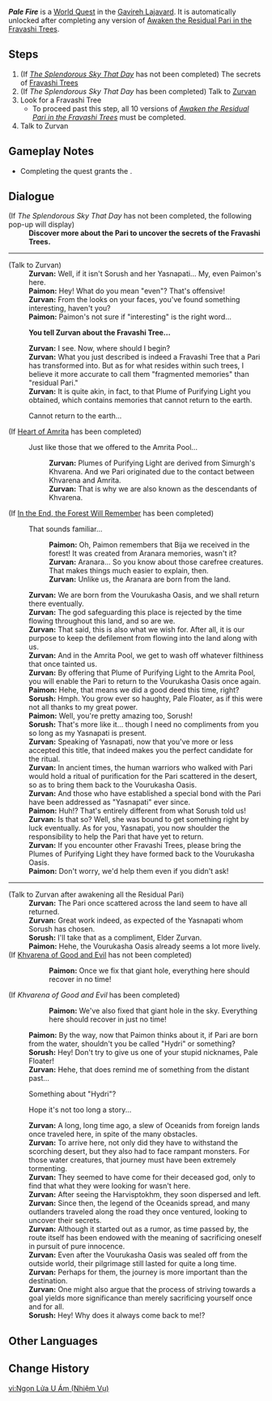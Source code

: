 {{About|the world quest|artifact set|Pale Flame}}
{{Quest Infobox
|title         = Pale Fire
|id            = 73307
|image         = World Quest Pale Fire.png
|type          = World
|chapter       = Pale Fire
|requirement   = [[Awaken the Residual Pari in the Fravashi Trees]] (once)
|characters    = Paimon; Traveler; Zurvan
|startLocation = [[Vourukasha Oasis]], [[Sumeru]]
|region        = Sumeru
|area          = Gavireh Lajavard
|subarea       = Vourukasha Oasis
|prev          = 
|next          = 
|concurrent    = Awaken the Residual Pari in the Fravashi Trees
|rewards       = Adventure EXP*350;Primogem*40;Mora*25,000;Hero's Wit*3;Mystic Enhancement Ore*6
}}
'''''Pale Fire''''' is a [[World Quest]] in the [[Gavireh Lajavard]]. It is automatically unlocked after completing any version of [[Awaken the Residual Pari in the Fravashi Trees]].

==Steps==
# (If ''[[The Splendorous Sky That Day]]'' has not been completed) The secrets of [[Fravashi Tree]]s
# (If ''The Splendorous Sky That Day'' has been completed) Talk to [[Zurvan]]
# Look for a Fravashi Tree
#* To proceed past this step, all 10 versions of ''[[Awaken the Residual Pari in the Fravashi Trees]]'' must be completed.
# Talk to Zurvan

==Gameplay Notes==
* Completing the quest grants the {{Achievement|Homeward-Bound Spirits}}.

==Dialogue==
{{Quest Description|A magical Plume of Purifying Light has formed on the Fravashi Tree. One wonders what secrets it holds within...}}
{{Dialogue Start}}
;(If ''The Splendorous Sky That Day'' has not been completed, the following pop-up will display)
:'''Discover more about the Pari to uncover the secrets of the Fravashi Trees.'''
{{Dialogue End}}
----
{{Quest Description|update|Fravashi Trees are shelters for the residual Pari who are unable to return to the Vourukasha Oasis, and it is a Yasnapati's responsibility to bring them back home.}}
{{Dialogue Start}}
;(Talk to Zurvan)
:'''Zurvan:''' Well, if it isn't Sorush and her Yasnapati... My, even Paimon's here.
:'''Paimon:''' Hey! What do you mean "even"? That's offensive!
:'''Zurvan:''' From the looks on your faces, you've found something interesting, haven't you?
:'''Paimon:''' Paimon's not sure if "interesting" is the right word...

:'''You tell Zurvan about the Fravashi Tree...'''

:'''Zurvan:''' I see. Now, where should I begin?
:'''Zurvan:''' What you just described is indeed a Fravashi Tree that a Pari has transformed into. But as for what resides within such trees, I believe it more accurate to call them "fragmented memories" than "residual Pari."
:'''Zurvan:''' It is quite akin, in fact, to that Plume of Purifying Light you obtained, which contains memories that cannot return to the earth.
:{{DIcon}} Cannot return to the earth...
;(If [[Heart of Amrita]] has been completed)
:{{DIcon}} Just like those that we offered to the Amrita Pool...
::'''Zurvan:''' Plumes of Purifying Light are derived from Simurgh's Khvarena. And we Pari originated due to the contact between Khvarena and Amrita.
::'''Zurvan:''' That is why we are also known as the descendants of Khvarena.
;(If [[In the End, the Forest Will Remember]] has been completed) 
:{{DIcon}} That sounds familiar... 
::'''Paimon:''' Oh, Paimon remembers that Bija we received in the forest! It was created from Aranara memories, wasn't it?
::'''Zurvan:''' Aranara... So you know about those carefree creatures. That makes things much easier to explain, then. 
::'''Zurvan:''' Unlike us, the Aranara are born from the land. 
:'''Zurvan:''' We are born from the Vourukasha Oasis, and we shall return there eventually.
:'''Zurvan:''' The god safeguarding this place is rejected by the time flowing throughout this land, and so are we.
:'''Zurvan:''' That said, this is also what we wish for. After all, it is our purpose to keep the defilement from flowing into the land along with us.
:'''Zurvan:''' And in the Amrita Pool, we get to wash off whatever filthiness that once tainted us.
:'''Zurvan:''' By offering that Plume of Purifying Light to the Amrita Pool, you will enable the Pari to return to the Vourukasha Oasis once again.
:'''Paimon:''' Hehe, that means we did a good deed this time, right?
:'''Sorush:''' Hmph. You grow ever so haughty, Pale Floater, as if this were not all thanks to my great power.
:'''Paimon:''' Well, you're pretty amazing too, Sorush!
:'''Sorush:''' That's more like it... though I need no compliments from you so long as my Yasnapati is present.
:'''Zurvan:''' Speaking of Yasnapati, now that you've more or less accepted this title, that indeed makes you the perfect candidate for the ritual.
:'''Zurvan:''' In ancient times, the human warriors who walked with Pari would hold a ritual of purification for the Pari scattered in the desert, so as to bring them back to the Vourukasha Oasis.
:'''Zurvan:''' And those who have established a special bond with the Pari have been addressed as "Yasnapati" ever since.
:'''Paimon:''' Huh!? That's entirely different from what Sorush told us!
:'''Zurvan:''' Is that so? Well, she was bound to get something right by luck eventually. As for you, Yasnapati, you now shoulder the responsibility to help the Pari that have yet to return.
:'''Zurvan:''' If you encounter other Fravashi Trees, please bring the Plumes of Purifying Light they have formed back to the Vourukasha Oasis.
:'''Paimon:''' Don't worry, we'd help them even if you didn't ask!
----
;(Talk to Zurvan after awakening all the Residual Pari)
:'''Zurvan:''' The Pari once scattered across the land seem to have all returned.
:'''Zurvan:''' Great work indeed, as expected of the Yasnapati whom Sorush has chosen.
:'''Sorush:''' I'll take that as a compliment, Elder Zurvan.
:'''Paimon:''' Hehe, the Vourukasha Oasis already seems a lot more lively.
;(If [[Khvarena of Good and Evil]] has not been completed)
::'''Paimon:''' Once we fix that giant hole, everything here should recover in no time!
;(If ''Khvarena of Good and Evil'' has been completed)
::'''Paimon:''' We've also fixed that giant hole in the sky. Everything here should recover in just no time!
:'''Paimon:''' By the way, now that Paimon thinks about it, if Pari are born from the water, shouldn't you be called "Hydri" or something?
:'''Sorush:''' Hey! Don't try to give us one of your stupid nicknames, Pale Floater!
:'''Zurvan:''' Hehe, that does remind me of something from the distant past...
:{{DIcon}} Something about "Hydri"?
:{{DIcon}} Hope it's not too long a story...
:'''Zurvan:''' A long, long time ago, a slew of Oceanids from foreign lands once traveled here, in spite of the many obstacles.
:'''Zurvan:''' To arrive here, not only did they have to withstand the scorching desert, but they also had to face rampant monsters. For those water creatures, that journey must have been extremely tormenting.
:'''Zurvan:''' They seemed to have come for their deceased god, only to find that what they were looking for wasn't here.
:'''Zurvan:''' After seeing the Harvisptokhm, they soon dispersed and left.
:'''Zurvan:''' Since then, the legend of the Oceanids spread, and many outlanders traveled along the road they once ventured, looking to uncover their secrets.
:'''Zurvan:''' Although it started out as a rumor, as time passed by, the route itself has been endowed with the meaning of sacrificing oneself in pursuit of pure innocence.
:'''Zurvan:''' Even after the Vourukasha Oasis was sealed off from the outside world, their pilgrimage still lasted for quite a long time.
:'''Zurvan:''' Perhaps for them, the journey is more important than the destination.
:'''Zurvan:''' One might also argue that the process of striving towards a goal yields more significance than merely sacrificing yourself once and for all.
:'''Sorush:''' Hey! Why does it always come back to me!?
{{Dialogue End}}

==Other Languages==
{{Other Languages|Transclude=Pale Fire}}

==Change History==
{{Change History|3.6}}

[[vi:Ngọn Lửa U Ám (Nhiệm Vụ)]]